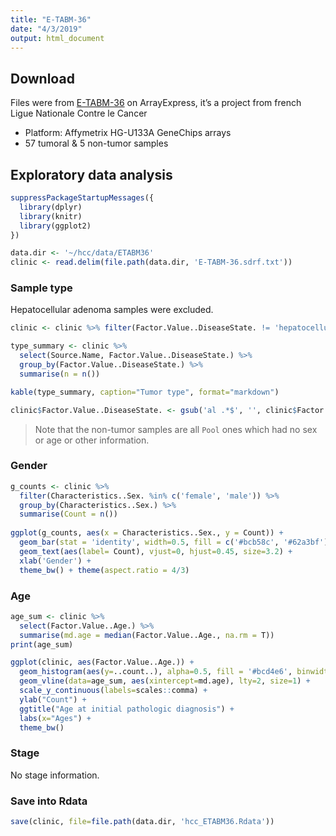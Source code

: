 ```yaml
---
title: "E-TABM-36"
date: "4/3/2019"
output: html_document
---
```


## Download

Files were from [E-TABM-36](https://www.ebi.ac.uk/arrayexpress/experiments/E-TABM-36/) on ArrayExpress, it's a project  from french Ligue Nationale Contre le Cancer

- Platform: Affymetrix HG-U133A GeneChips arrays
- 57 tumoral & 5 non-tumor samples


## Exploratory data analysis

```R
suppressPackageStartupMessages({
  library(dplyr)
  library(knitr)
  library(ggplot2)
})
```


```R
data.dir <- '~/hcc/data/ETABM36'
clinic <- read.delim(file.path(data.dir, 'E-TABM-36.sdrf.txt'))
```

### Sample type
Hepatocellular adenoma samples were excluded.
```R
clinic <- clinic %>% filter(Factor.Value..DiseaseState. != 'hepatocellular adenoma')

type_summary <- clinic %>% 
  select(Source.Name, Factor.Value..DiseaseState.) %>%
  group_by(Factor.Value..DiseaseState.) %>%
  summarise(n = n())

kable(type_summary, caption="Tumor type", format="markdown")

clinic$Factor.Value..DiseaseState. <- gsub('al .*$', '', clinic$Factor.Value..DiseaseState.)
```

> Note that the non-tumor samples are all `Pool` ones which had no sex or age or other information.


### Gender
```R
g_counts <- clinic %>%
  filter(Characteristics..Sex. %in% c('female', 'male')) %>%
  group_by(Characteristics..Sex.) %>%
  summarise(Count = n())
  
ggplot(g_counts, aes(x = Characteristics..Sex., y = Count)) +
  geom_bar(stat = 'identity', width=0.5, fill = c('#bcb58c', '#62a3bf')) +
  geom_text(aes(label= Count), vjust=0, hjust=0.45, size=3.2) +
  xlab('Gender') +
  theme_bw() + theme(aspect.ratio = 4/3)

```


### Age
```R
age_sum <- clinic %>%
  select(Factor.Value..Age.) %>%
  summarise(md.age = median(Factor.Value..Age., na.rm = T))
print(age_sum)

ggplot(clinic, aes(Factor.Value..Age.)) +
  geom_histogram(aes(y=..count..), alpha=0.5, fill = '#bcd4e6', binwidth=0.7) +
  geom_vline(data=age_sum, aes(xintercept=md.age), lty=2, size=1) +
  scale_y_continuous(labels=scales::comma) +
  ylab("Count") +
  ggtitle("Age at initial pathologic diagnosis") + 
  labs(x="Ages") +
  theme_bw() 

```


### Stage
No stage information.



### Save into Rdata
```R
save(clinic, file=file.path(data.dir, 'hcc_ETABM36.Rdata'))
```

